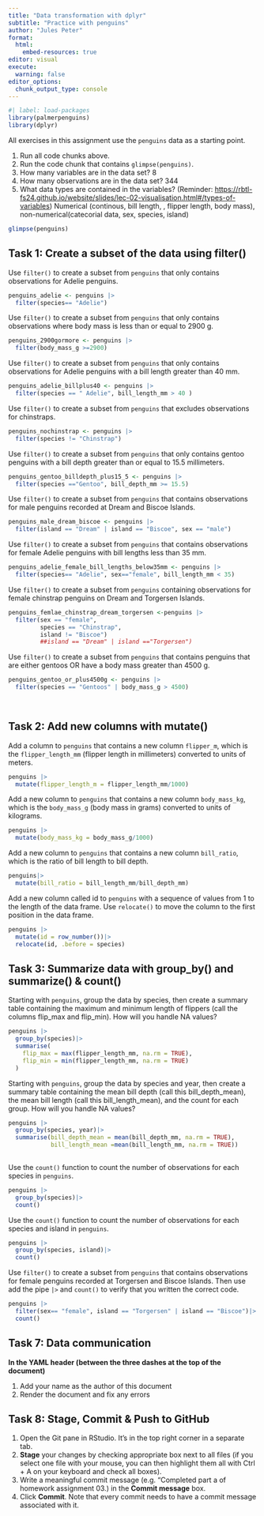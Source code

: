 ```yaml
---
title: "Data transformation with dplyr"
subtitle: "Practice with penguins"
author: "Jules Peter"
format:
  html:
    embed-resources: true
editor: visual
execute:
  warning: false
editor_options: 
  chunk_output_type: console
---
```


```r
#| label: load-packages
library(palmerpenguins)
library(dplyr)
```

All exercises in this assignment use the `penguins` data as a starting point.

1.  Run all code chunks above.
2.  Run the code chunk that contains `glimpse(penguins)`.
3.  How many variables are in the data set? 8
4.  How many observations are in the data set? 344
5.  What data types are contained in the variables? (Reminder: [https://rbtl-fs24.github.io/website/slides/lec-02-visualisation.html#/types-of-variables](https://ds4owd-001.github.io/website/slides/lec-02-visualisation.html#/types-of-variables){.uri}) Numerical (continous, bill length, , flipper length, body mass), non-numerical(catecorial data, sex, species, island)

```r
glimpse(penguins)
```

## Task 1: Create a subset of the data using filter()

Use `filter()` to create a subset from `penguins` that only contains observations for Adelie penguins.

```r
penguins_adelie <- penguins |>
  filter(species== "Adelie")
```

Use `filter()` to create a subset from `penguins` that only contains observations where body mass is less than or equal to 2900 g.

```r
penguins_2900gormore <- penguins |>
  filter(body_mass_g >=2900)

```

Use `filter()` to create a subset from `penguins` that only contains observations for Adelie penguins with a bill length greater than 40 mm.

```r
penguins_adelie_billplus40 <- penguins |>
  filter(species == " Adelie", bill_length_mm > 40 )

```

Use `filter()` to create a subset from `penguins` that excludes observations for chinstraps.

```r
penguins_nochinstrap <- penguins |>
  filter(species != "Chinstrap")

```

Use `filter()` to create a subset from `penguins` that only contains gentoo penguins with a bill depth greater than or equal to 15.5 millimeters.

```r
penguins_gentoo_billdepth_plus15_5 <- penguins |>
  filter(species =="Gentoo", bill_depth_mm >= 15.5)
```

Use `filter()` to create a subset from `penguins` that contains observations for male penguins recorded at Dream and Biscoe Islands.

```r
penguins_male_dream_biscoe <- penguins |>
  filter(island == "Dream" | island == "Biscoe", sex == "male")

```

Use `filter()` to create a subset from `penguins` that contains observations for female Adelie penguins with bill lengths less than 35 mm.

```r
penguins_adelie_female_bill_lengths_below35mm <- penguins |>
  filter(species== "Adelie", sex=="female", bill_length_mm < 35)

```

Use `filter()` to create a subset from `penguins` containing observations for female chinstrap penguins on Dream and Torgersen Islands.

```r
penguins_femlae_chinstrap_dream_torgersen <-penguins |>
  filter(sex == "female",
         species == "Chinstrap",
         island != "Biscoe")
         ##island == "Dream" | island =="Torgersen")

```

Use `filter()` to create a subset from `penguins` that contains penguins that are either gentoos OR have a body mass greater than 4500 g.

```r
penguins_gentoo_or_plus4500g <- penguins |>
  filter(species == "Gentoos" | body_mass_g > 4500)
  
  
```

## Task 2: Add new columns with mutate()

Add a column to `penguins` that contains a new column `flipper_m`, which is the `flipper_length_mm` (flipper length in millimeters) converted to units of meters.

```r
penguins |>
  mutate(flipper_length_m = flipper_length_mm/1000)

```

Add a new column to `penguins` that contains a new column `body_mass_kg`, which is the `body_mass_g` (body mass in grams) converted to units of kilograms.

```r
penguins |>
  mutate(body_mass_kg = body_mass_g/1000)
```

Add a new column to `penguins` that contains a new column `bill_ratio`, which is the ratio of bill length to bill depth.

```r
penguins|>
  mutate(bill_ratio = bill_length_mm/bill_depth_mm)
```

Add a new column called id to `penguins` with a sequence of values from 1 to the length of the data frame. Use `relocate()` to move the column to the first position in the data frame.

```r
penguins |>
  mutate(id = row_number())|>
  relocate(id, .before = species)
```

## Task 3: Summarize data with group_by() and summarize() & count()

Starting with `penguins`, group the data by species, then create a summary table containing the maximum and minimum length of flippers (call the columns flip_max and flip_min). How will you handle NA values?

```r
penguins |>
  group_by(species)|>
  summarise(
    flip_max = max(flipper_length_mm, na.rm = TRUE),
    flip_min = min(flipper_length_mm, na.rm = TRUE)
  )
```

Starting with `penguins`, group the data by species and year, then create a summary table containing the mean bill depth (call this bill_depth_mean), the mean bill length (call this bill_length_mean), and the count for each group. How will you handle NA values?

```r
penguins |>
  group_by(species, year)|>
  summarise(bill_depth_mean = mean(bill_depth_mm, na.rm = TRUE),
            bill_length_mean =mean(bill_length_mm, na.rm = TRUE))
            
```

Use the `count()` function to count the number of observations for each species in `penguins`.

```r
penguins |>
  group_by(species)|>
  count()

```

Use the `count()` function to count the number of observations for each species and island in `penguins`.

```r
penguins |>
  group_by(species, island)|>
  count()

```

Use `filter()` to create a subset from `penguins` that contains observations for female penguins recorded at Torgersen and Biscoe Islands. Then use add the pipe `|>` and `count()` to verify that you written the correct code.

```r
penguins |>
  filter(sex== "female", island == "Torgersen" | island == "Biscoe")|>
  count()
```

## Task 7: Data communication

**In the YAML header (between the three dashes at the top of the document)**

1.  Add your name as the author of this document
2.  Render the document and fix any errors

## Task 8: Stage, Commit & Push to GitHub

1.  Open the Git pane in RStudio. It's in the top right corner in a separate tab.
2.  **Stage** your changes by checking appropriate box next to all files (if you select one file with your mouse, you can then highlight them all with Ctrl + A on your keyboard and check all boxes).
3.  Write a meaningful commit message (e.g. "Completed part a of homework assignment 03.) in the **Commit message** box.
4.  Click **Commit**. Note that every commit needs to have a commit message associated with it.
